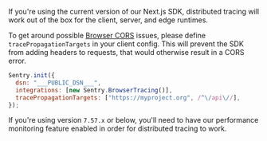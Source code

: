 If you're using the current version of our Next.js SDK, distributed tracing will work out of the box for the client, server, and edge runtimes.

To get around possible [Browser CORS](https://developer.mozilla.org/en-US/docs/Web/HTTP/CORS) issues, please define `tracePropagationTargets` in your client config. This will prevent the SDK from adding headers to requests, that would otherwise result in a CORS error.

```js {filename:sentry.client.config.js}
Sentry.init({
  dsn: "___PUBLIC_DSN___",
  integrations: [new Sentry.BrowserTracing()],
  tracePropagationTargets: ["https://myproject.org", /^\/api\//],
});
```

<Note>

If you're using version `7.57.x` or below, you'll need to have our <PlatformLink to="/performance/">performance monitoring</PlatformLink> feature enabled in order for distributed tracing to work.

</Note>
